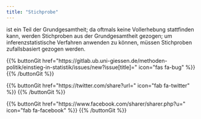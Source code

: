 ```yaml
---
title: "Stichprobe"
---
```


ist ein Teil der Grundgesamtheit; da oftmals keine Vollerhebung stattfinden kann, werden Stichproben aus der Grundgesamtheit gezogen; um inferenzstatistische Verfahren anwenden zu können, müssen Stichproben zufallsbasiert gezogen werden.

{{% buttonGit href=\"https\:\/\/gitlab.ub.uni-giessen.de\/methoden-politik\/einstieg-in-statistik\/issues\/new?issue[title]=\" icon=\"fas fa-bug\" %}} {{% /buttonGit %}} 

{{% buttonGit href=\"https\:\/\/twitter.com\/share?url=\" icon=\"fab fa-twitter\" %}} {{% /buttonGit %}}

{{% buttonGit href=\"https\:\/\/www.facebook.com\/sharer\/sharer.php?u=\" icon=\"fab fa-facebook\" %}} {{% /buttonGit %}}
